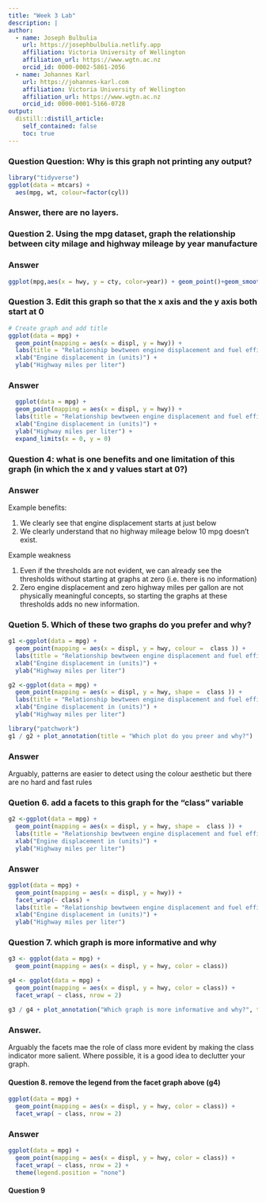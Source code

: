 ```yaml
---
title: "Week 3 Lab"
description: |
author:
  - name: Joseph Bulbulia
    url: https://josephbulbulia.netlify.app
    affiliation: Victoria University of Wellington
    affiliation_url: https://www.wgtn.ac.nz
    orcid_id: 0000-0002-5861-2056
  - name: Johannes Karl 
    url: https://johannes-karl.com
    affiliation: Victoria University of Wellington
    affiliation_url: https://www.wgtn.ac.nz
    orcid_id: 0000-0001-5166-0728
output:
  distill::distill_article:
    self_contained: false
    toc: true
---
```




### Question Question: Why is this graph not printing any output? 

```r
library("tidyverse")
ggplot(data = mtcars) + 
  aes(mpg, wt, colour=factor(cyl))
```


### Answer, there are no layers.


### Question 2. Using the mpg dataset, graph the relationship between city milage and highway mileage by year manufacture


### Answer
```r
ggplot(mpg,aes(x = hwy, y = cty, color=year)) + geom_point()+geom_smooth(method = loess)
```


### Question 3. Edit this graph so that the x axis and the y axis both start at 0


```r
# Create graph and add title
ggplot(data = mpg) + 
  geom_point(mapping = aes(x = displ, y = hwy)) + 
  labs(title = "Relationship bewtween engine displacement and fuel efficiency in the mpg automobile dataset") + 
  xlab("Engine displacement in (units)") + 
  ylab("Highway miles per liter")
```


###  Answer

```r
  ggplot(data = mpg) + 
  geom_point(mapping = aes(x = displ, y = hwy)) + 
  labs(title = "Relationship bewtween engine displacement and fuel efficiency in the mpg automobile dataset") + 
  xlab("Engine displacement in (units)") + 
  ylab("Highway miles per liter") + 
  expand_limits(x = 0, y = 0)
```


### Question 4: what is one benefits and one limitation of this graph (in which the x and y values start at 0?)


### Answer

Example benefits:

  1. We clearly see that engine displacement starts at just below
  2. We clearly understand that no highway mileage below 10 mpg doesn't exist.
  
Example weakness

  1. Even if the thresholds are not evident, we can already see the thresholds without starting at graphs at zero (i.e. there is no information)
  2. Zero engine displacement and zero highway miles per gallon are not physically meaningful concepts, so starting the graphs at these thresholds adds no new information. 
  

### Quetion 5.  Which of these two graphs do you prefer and why? 

```r
g1 <-ggplot(data = mpg) + 
  geom_point(mapping = aes(x = displ, y = hwy, colour =  class )) + 
  labs(title = "Relationship bewtween engine displacement and fuel efficiency in the mpg automobile dataset") + 
  xlab("Engine displacement in (units)") + 
  ylab("Highway miles per liter") 

```



```r
g2 <-ggplot(data = mpg) + 
  geom_point(mapping = aes(x = displ, y = hwy, shape =  class )) + 
  labs(title = "Relationship bewtween engine displacement and fuel efficiency in the mpg automobile dataset") + 
  xlab("Engine displacement in (units)") + 
  ylab("Highway miles per liter") 
```
  
```r
library("patchwork")
g1 / g2 + plot_annotation(title = "Which plot do you preer and why?")
```

### Answer

Arguably, patterns are easier to detect using the colour aesthetic but there are no hard and fast rules



### Quetion 6.  add a facets to this graph for the "class" variable

```r
g2 <-ggplot(data = mpg) + 
  geom_point(mapping = aes(x = displ, y = hwy, shape =  class )) + 
  labs(title = "Relationship bewtween engine displacement and fuel efficiency in the mpg automobile dataset") + 
  xlab("Engine displacement in (units)") + 
  ylab("Highway miles per liter") 
```


### Answer
```r
ggplot(data = mpg) + 
  geom_point(mapping = aes(x = displ, y = hwy)) + 
  facet_wrap(~ class) + 
  labs(title = "Relationship bewtween engine displacement and fuel efficiency in the mpg automobile dataset") + 
  xlab("Engine displacement in (units)") + 
  ylab("Highway miles per liter") 
```


### Question 7.  which graph is more informative and why


```r
g3 <- ggplot(data = mpg) +
  geom_point(mapping = aes(x = displ, y = hwy, color = class))

g4 <- ggplot(data = mpg) +
  geom_point(mapping = aes(x = displ, y = hwy, color = class)) +
  facet_wrap( ~ class, nrow = 2)

g3 / g4 + plot_annotation("Which graph is more informative and why?", tag_levels = 'a')
```


### Answer. 

Arguably the facets mae the role of class more evident by making the class indicator more salient. Where possible,  it is a good idea to declutter your graph.   


#### Question 8.  remove the legend from the facet graph above (g4)

```r
ggplot(data = mpg) +
  geom_point(mapping = aes(x = displ, y = hwy, color = class)) +
  facet_wrap( ~ class, nrow = 2) 
```

### Answer

```r
ggplot(data = mpg) +
  geom_point(mapping = aes(x = displ, y = hwy, color = class)) +
  facet_wrap( ~ class, nrow = 2) +
  theme(legend.position = "none") 
```


#### Question  9

```r

```





